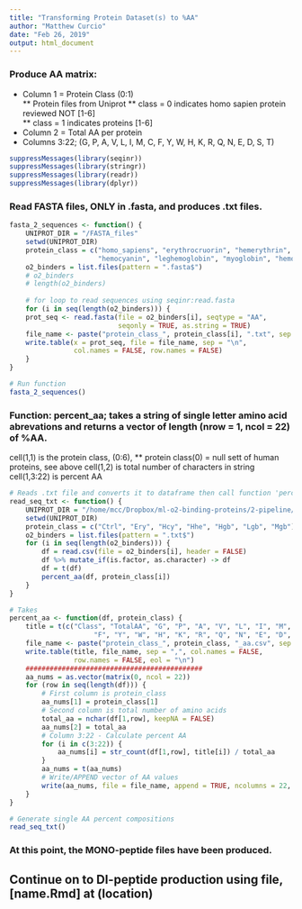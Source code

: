 ```yaml
---
title: "Transforming Protein Dataset(s) to %AA"
author: "Matthew Curcio"
date: "Feb 26, 2019"
output: html_document
---
```


  


### Produce AA matrix:  

* Column 1 = Protein Class (0:1)  
  ** Protein files from Uniprot
  ** class = 0 indicates homo sapien protein reviewed NOT [1-6]  
  ** class = 1 indicates proteins [1-6]
* Column 2 = Total AA per protein  
* Columns 3:22; (G, P, A, V, L, I, M, C, F, Y, W, H, K, R, Q, N, E, D, S, T)  


```r
suppressMessages(library(seqinr))
suppressMessages(library(stringr))
suppressMessages(library(readr))
suppressMessages(library(dplyr))
```

### Read FASTA files, ONLY in .fasta, and produces .txt files.

```r

fasta_2_sequences <- function() {
    UNIPROT_DIR = "/FASTA_files"
    setwd(UNIPROT_DIR)
    protein_class = c("homo_sapiens", "erythrocruorin", "hemerythrin", 
                      "hemocyanin", "leghemoglobin", "myoglobin", "hemoglobin")
    o2_binders = list.files(pattern = ".fasta$")
    # o2_binders
    # length(o2_binders)
    
    # for loop to read sequences using seqinr:read.fasta
    for (i in seq(length(o2_binders))) {
    prot_seq <- read.fasta(file = o2_binders[i], seqtype = "AA", 
                           seqonly = TRUE, as.string = TRUE)
    file_name <- paste("protein_class_", protein_class[i], ".txt", sep = "")
    write.table(x = prot_seq, file = file_name, sep = "\n",
                col.names = FALSE, row.names = FALSE)
    }
}

# Run function
fasta_2_sequences()

```

### Function: percent_aa; takes a string of single letter amino acid abrevations and returns a vector of length (nrow = 1, ncol = 22) of %AA.
cell(1,1) is the protein class, (0:6),
** protein class(0) = null sett of human proteins, see above
cell(1,2) is total number of characters in string
cell(1,3:22) is percent AA

```r

# Reads .txt file and converts it to dataframe then call function 'percent_aa'
read_seq_txt <- function() {
    UNIPROT_DIR = "/home/mcc/Dropbox/ml-o2-binding-proteins/2-pipeline/Feb2019_protein_classes/single_line_aa_seq"
    setwd(UNIPROT_DIR)
    protein_class = c("Ctrl", "Ery", "Hcy", "Hhe", "Hgb", "Lgb", "Mgb") 
    o2_binders = list.files(pattern = ".txt$")
    for (i in seq(length(o2_binders))) {
        df = read.csv(file = o2_binders[i], header = FALSE)
        df %>% mutate_if(is.factor, as.character) -> df
        df = t(df)
        percent_aa(df, protein_class[i])
    }
}

# Takes 
percent_aa <- function(df, protein_class) {
    title = t(c("Class", "TotalAA", "G", "P", "A", "V", "L", "I", "M", "C",
                     "F", "Y", "W", "H", "K", "R", "Q", "N", "E", "D", "S", "T"))
    file_name <- paste("protein_class_", protein_class, "_aa.csv", sep = "")
    write.table(title, file_name, sep = ",", col.names = FALSE, 
                row.names = FALSE, eol = "\n")
    ############################################
    aa_nums = as.vector(matrix(0, ncol = 22))
    for (row in seq(length(df))) {
        # First column is protein_class
        aa_nums[1] = protein_class[1]
        # Second column is total number of amino acids
        total_aa = nchar(df[1,row], keepNA = FALSE)
        aa_nums[2] = total_aa
        # Column 3:22 - Calculate percent AA
        for (i in c(3:22)) {
            aa_nums[i] = str_count(df[1,row], title[i]) / total_aa
        }
        aa_nums = t(aa_nums)
        # Write/APPEND vector of AA values
        write(aa_nums, file = file_name, append = TRUE, ncolumns = 22, sep = ",")
    }
}

# Generate single AA percent compositions
read_seq_txt()

```

### At this point, the MONO-peptide files have been produced.

## Continue on to DI-peptide production using file, [name.Rmd] at (location)
